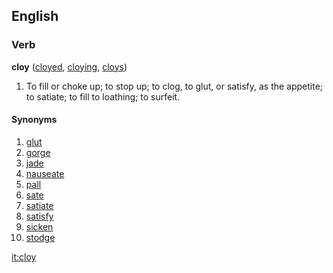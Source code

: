 ==English==

===Verb===
'''cloy''' ([[cloyed]], [[cloying]], [[cloys]])

#To fill or choke up; to stop up; to clog, to glut, or satisfy, as the appetite; to satiate; to fill to loathing; to surfeit.

====Synonyms====
#[[glut]]
#[[gorge]]
#[[jade]]
#[[nauseate]]
#[[pall]]
#[[sate]]
#[[satiate]]
#[[satisfy]]
#[[sicken]]
#[[stodge]]

[[it:cloy]]